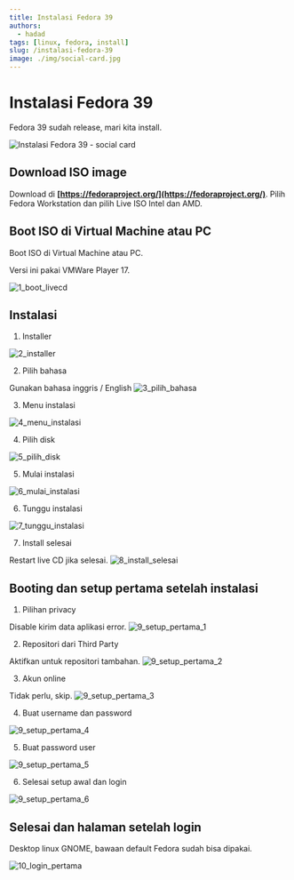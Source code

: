 ```yaml
---
title: Instalasi Fedora 39
authors:
  - hadad
tags: [linux, fedora, install]
slug: /instalasi-fedora-39
image: ./img/social-card.jpg
---
```


# Instalasi Fedora 39

Fedora 39 sudah release, mari kita install.

![Instalasi Fedora 39 - social card](./img/social-card.jpg)

## Download ISO image

Download di **[https://fedoraproject.org/](https://fedoraproject.org/)**.
Pilih Fedora Workstation dan pilih Live ISO Intel dan AMD.

## Boot ISO di Virtual Machine atau PC

Boot ISO di Virtual Machine atau PC.

Versi ini pakai VMWare Player 17.

![1_boot_livecd](./img/1_boot_livecd.png)


## Instalasi

1. Installer

  ![2_installer](./img/2_installer.png)

2. Pilih bahasa
  
  Gunakan bahasa inggris / English
  ![3_pilih_bahasa](./img/3_pilih_bahasa.png)

3. Menu instalasi

  ![4_menu_instalasi](./img/4_menu_instalasi.png)

4. Pilih disk

  ![5_pilih_disk](./img/5_pilih_disk.png)

5. Mulai instalasi

  ![6_mulai_instalasi](./img/6_mulai_instalasi.png)

6. Tunggu instalasi

  ![7_tunggu_instalasi](./img/7_tunggu_instalasi.png)

7. Install selesai

  Restart live CD jika selesai.
  ![8_install_selesai](./img/8_install_selesai.png)

## Booting dan setup pertama setelah instalasi

1. Pilihan privacy

  Disable kirim data aplikasi error.
  ![9_setup_pertama_1](./img/9_setup_pertama_1.png)

2. Repositori dari Third Party

  Aktifkan untuk repositori tambahan.
  ![9_setup_pertama_2](./img/9_setup_pertama_2.png)

3. Akun online

  Tidak perlu, skip.
  ![9_setup_pertama_3](./img/9_setup_pertama_3.png)

4. Buat username dan password

  ![9_setup_pertama_4](./img/9_setup_pertama_4.png)

5. Buat password user

  ![9_setup_pertama_5](./img/9_setup_pertama_5.png)

6. Selesai setup awal dan login

  ![9_setup_pertama_6](./img/9_setup_pertama_6.png)

## Selesai dan halaman setelah login

  Desktop linux GNOME, bawaan default Fedora sudah bisa dipakai.
  
  ![10_login_pertama](./img/10_login_pertama.png)